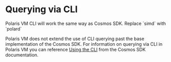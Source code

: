 
# Querying via CLI
 
<Callout type="info" emoji="ℹ️">
  Polaris VM CLI will work the same way as Cosmos SDK. Replace `simd` with `polard`
</Callout>

Polaris VM does not extend the use of CLI querying past the base implementation of the Cosmos SDK.
For information on querying via CLI in Polaris VM you can reference [Using the CLI](https://docs.cosmos.network/main/run-node/interact-node#using-the-cli) 
from the Cosmos SDK documentation.